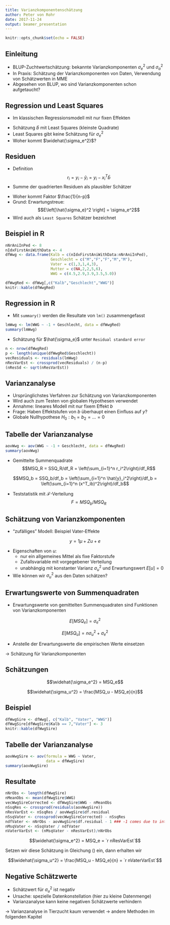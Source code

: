 ```yaml
---
title: Varianzkomponentenschätzung
author: Peter von Rohr
date: 2017-11-24
output: beamer_presentation
---
```


```r
knitr::opts_chunk$set(echo = FALSE)
```

## Einleitung

- BLUP-Zuchtwertschätzung: bekannte Varianzkomponenten $\sigma_e^2$ und $\sigma_a^2$
- In Praxis: Schätzung der Varianzkomponenten von Daten, Verwendung von Schätzwerten in MME
- Abgesehen von BLUP, wo sind Varianzkomponenten schon aufgetaucht?


## Regression und Least Squares

- Im klassischen Regressionsmodell mit nur fixen Effekten

\begin{equation}
y = Xb + e
\label{eq:RegModel}
\end{equation}

- Schätzung $\hat{b}$ mit Least Squares (kleinste Quadrate)
- Least Squares gibt keine Schätzung für $\sigma_e^2$
- Woher kommt $\widehat{\sigma_e^2}$?


## Residuen

- Definition $$r_i = y_i - \hat{y}_i = y_i - x^T_i\hat{b}$$
- Summe der quadrierten Residuen als plausibler Schätzer

\begin{equation}
\hat{\sigma_e}^2 = \frac{1}{n-p} \sum_{i=1}^n r_i^2
\label{eq:EstResidualVar}
\end{equation}

- Woher kommt Faktor $\frac{1}{n-p}$
- Grund: Erwartungstreue: $$E\left[\hat{\sigma_e}^2 \right] = \sigma_e^2$$
- Wird auch als `Least Squares` Schätzer bezeichnet

## Beispiel in R

```r
nNrAniInPed <- 8
nIdxFirstAniWithData <- 4
dfWwg <- data.frame(Kalb = c(nIdxFirstAniWithData:nNrAniInPed),
                    Geschlecht = c("M","F","F","M","M"),
                    Vater = c(1,3,1,4,3),
                    Mutter = c(NA,2,2,5,6),
                    WWG = c(4.5,2.9,3.9,3.5,5.0))

dfWwgRed <- dfWwg[,c("Kalb","Geschlecht","WWG")]
knitr::kable(dfWwgRed)
```


## Regression in R

- Mit `summary()` werden die Resultate von `lm()` zusammengefasst
```r
lmWwg <- lm(WWG ~ -1 + Geschlecht, data = dfWwgRed)
summary(lmWwg)
```

- Schätzung für $\hat{\sigma_e}$ unter `Residual standard error`

```r
n <- nrow(dfWwgRed)
p <- length(unique(dfWwgRed$Geschlecht))
vecResiduals <- residuals(lmWwg)
nResVarEst <- crossprod(vecResiduals) / (n-p)
(nResSd <- sqrt(nResVarEst))
```


## Varianzanalyse

- Ursprünglichstes Verfahren zur Schätzung von Varianzkomponenten
- Wird auch zum Testen von globalen Hypothesen verwendet
- Annahme: lineares Modell mit nur fixem Effekt $b$
- Frage: Haben Effektstufen von $b$ überhaupt einen Einfluss auf $y$?
- Globale Nullhypothese $H_0: b_1 = b_2 = \ldots = 0$


## Tabelle der Varianzanalyse

```r
aovWwg <- aov(WWG ~ -1 + Geschlecht, data = dfWwgRed)
summary(aovWwg)
```

- Gemittelte Summenquadrate
$$MSQ_R = SSQ_R/df_R = \left(\sum_{i=1}^n r_i^2\right)/df_R$$

$$MSQ_b = SSQ_b/df_b = \left(\sum_{i=1}^n \hat{y}_i^2\right)/df_b = \left(\sum_{i=1}^n (x^T_ib)^2\right)/df_b$$

- Teststatistik mit $\mathcal{F}$-Verteilung
$$F = MSQ_b / MSQ_R$$


## Schätzung von Varianzkomponenten

- "zufälliges" Modell: Beispiel Vater-Effekte

$$y = 1\mu + Zu + e$$

- Eigenschaften von $u$:
    + nur ein allgemeines Mittel als fixe Faktorstufe 
    + Zufallsvariable mit vorgegebener Verteilung
    + unabhängig mit konstanter Varianz $\sigma_u^2$ und Erwartungswert $E\left[u\right] = 0$

- Wie können wir $\sigma_u^2$ aus den Daten schätzen?


## Erwartungswerte von Summenquadraten

- Erwartungswerte von gemittelten Summenquadraten sind Funktionen von Varianzkomponenten

$$E\left[MSQ_e \right] = \sigma_e^2$$

$$E\left[MSQ_u \right] = n\sigma_u^2 + \sigma_e^2$$

- Anstelle der Erwartungswerte die empirischen Werte einsetzen

$\rightarrow$ Schätzung für Varianzkomponenten


## Schätzungen

$$\widehat{\sigma_e^2} = MSQ_e$$

$$\widehat{\sigma_u^2} = \frac{MSQ_u - MSQ_e}{n}$$


## Beispiel

```r
dfWwgSire <- dfWwg[, c("Kalb", "Vater", "WWG")]
dfWwgSire[dfWwgSire$Kalb == 7,"Vater"] <- 3
knitr::kable(dfWwgSire)
```


## Tabelle der Varianzanalyse

```r
aovWwgSire <- aov(formula = WWG ~ Vater, 
                  data = dfWwgSire)
summary(aovWwgSire)
```


## Resultate

```r
nNrObs <- length(dfWwgSire)
nMeanObs <- mean(dfWwgSire$WWG)
vecWwgSireCorrected <- dfWwgSire$WWG - nMeanObs
nSsqRes <- crossprod(residuals(aovWwgSire))
nResVarEst <- nSsqRes / aovWwgSire$df.residual 
nSsqVater <- crossprod(vecWwgSireCorrected) - nSsqRes
ndfVater <- nNrObs - aovWwgSire$df.residual - 1 ### -1 comes due to intercept in model
nMsqVater <- nSsqVater / ndfVater
nVaterVarEst <- (nMsqVater - nResVarEst)/nNrObs
```

$$\widehat{\sigma_e^2} = MSQ_e = `r nResVarEst`$$

Setzen wir diese Schätzung in Gleichung (\ref{eq:ResultEstVarSire}) ein, dann erhalten wir

$$\widehat{\sigma_u^2} = \frac{MSQ_u - MSQ_e}{n} = `r nVaterVarEst`$$


## Negative Schätzwerte

- Schätzwert für $\sigma_u^2$ ist negativ
- Ursache: spezielle Datenkonstellation (hier zu kleine Datenmenge)
- Varianzanalyse kann keine negativen Schätzwerte verhindern

$\rightarrow$ Varianzanalyse in Tierzucht kaum verwendet
$\rightarrow$ andere Methoden im folgenden Kapitel

